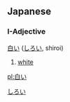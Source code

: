 ==Japanese==
[[Category:ja:Colors|しろい]]
===I-Adjective===
[[白い]] ([[しろい]], shiroi)

# [[white]]

[[pl:白い]]